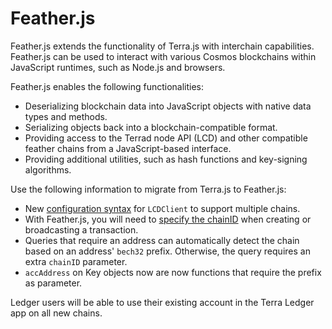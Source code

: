 
# Feather.js

Feather.js extends the functionality of Terra.js with interchain capabilities. Feather.js can be used to interact with various Cosmos blockchains within JavaScript runtimes, such as Node.js and browsers. 

Feather.js enables the following functionalities:

- Deserializing blockchain data into JavaScript objects with native data types and methods.
- Serializing objects back into a blockchain-compatible format.
- Providing access to the Terrad node API (LCD) and other compatible feather chains from a JavaScript-based interface.
- Providing additional utilities, such as hash functions and key-signing algorithms.


<Admonition type='tip' icon='💡' title='Migrating from Terra.js to Feather.js'>

Use the following information to migrate from Terra.js to Feather.js:

- New [configuration syntax](./common-examples.mdx#configuring-lcdclient) for `LCDClient` to support multiple chains.
- With Feather.js, you will need to [specify the chainID](./common-examples.mdx#sending-native-tokens) when creating or broadcasting a transaction.
- Queries that require an address can automatically detect the chain based on an address' `bech32` prefix. Otherwise, the query requires an extra `chainID` parameter.
- `accAddress` on Key objects now are now functions that require the prefix as parameter.

Ledger users will be able to use their existing account in the Terra Ledger app on all new chains.

</Admonition>

